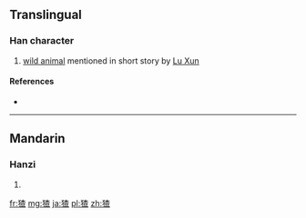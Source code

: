 ==Translingual==

===Han character===
{{Han char|rn=94|rad=犬|as=09|sn=12|four=|canj=KHDAM}}

# [[wild animal]] mentioned in short story by [[w:Lu Xun|Lu Xun]]

====References====
* {{Han ref|kx=0716.051|hdz=21356.110|uh=7339|ud=29497}}

----

==Mandarin==

===Hanzi===
{{cmn-hanzi|pin=[[zhā]] ([[zha1]])|wg=cha<sup>1</sup>}}

# {{defn|lang=cmn|sort=犬09}}

[[fr:猹]]
[[mg:猹]]
[[ja:猹]]
[[pl:猹]]
[[zh:猹]]